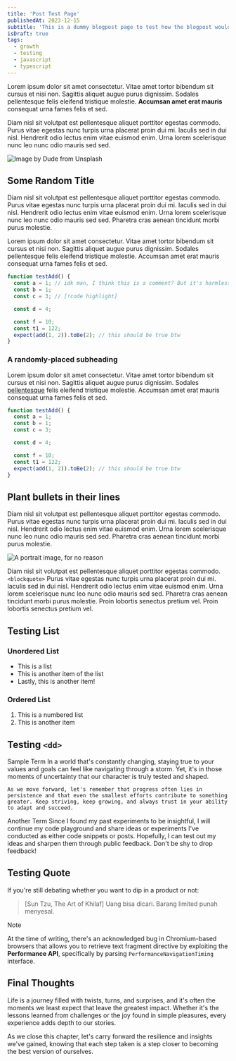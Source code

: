 ```yaml
---
title: 'Post Test Page'
publishedAt: 2023-12-15
subtitle: 'This is a dummy blogpost page to test how the blogpost would look'
isDraft: true
tags:
  - growth
  - testing
  - javascript
  - typescript
---
```




Lorem ipsum dolor sit amet consectetur. Vitae amet tortor bibendum sit cursus et nisi non. Sagittis aliquet augue purus dignissim. Sodales pellentesque felis eleifend tristique molestie. **Accumsan amet erat mauris** consequat urna fames felis et sed.

Diam nisl sit volutpat est pellentesque aliquet porttitor egestas commodo. Purus vitae egestas nunc turpis urna placerat proin dui mi. Iaculis sed in dui nisl. Hendrerit odio lectus enim vitae euismod enim. Urna lorem scelerisque nunc leo nunc odio mauris sed sed.

![Image by Dude from Unsplash](https://res.cloudinary.com/namchee/image/upload/v1718288376/posts/test-page/banner.jpg)

## Some Random Title

Diam nisl sit volutpat est pellentesque aliquet porttitor egestas commodo. Purus vitae egestas nunc turpis urna placerat proin dui mi. Iaculis sed in dui nisl. Hendrerit odio lectus enim vitae euismod enim. Urna lorem scelerisque nunc leo nunc odio mauris sed sed. Pharetra cras aenean tincidunt morbi purus molestie.

Lorem ipsum dolor sit amet consectetur. Vitae amet tortor bibendum sit cursus et nisi non. Sagittis aliquet augue purus dignissim. Sodales pellentesque felis eleifend tristique molestie. Accumsan amet erat mauris consequat urna fames felis et sed.

```ts title=This is a sample code snippet, copyable
function testAdd() {
  const a = 1; // idk man, I think this is a comment? But it's harmless at least!
  const b = 1;
  const c = 3; // [!code highlight]

  const d = 4;

  const f = 10;
  const t1 = 122;
  expect(add(1, 2)).toBe(2); // this should be true btw
}
```

### A randomly-placed subheading

Lorem ipsum dolor sit amet consectetur. Vitae amet tortor bibendum sit cursus et nisi non. Sagittis aliquet augue purus dignissim. Sodales [pellentesque](https://www.google.com) felis eleifend tristique molestie. Accumsan amet erat mauris consequat urna fames felis et sed.

```ts copy
function testAdd() {
  const a = 1;
  const b = 1;
  const c = 3;

  const d = 4;

  const f = 10;
  const t1 = 122;
  expect(add(1, 2)).toBe(2); // this should be true btw
}
```

## Plant bullets in their lines

Diam nisl sit volutpat est pellentesque aliquet porttitor egestas commodo. Purus vitae egestas nunc turpis urna placerat proin dui mi. Iaculis sed in dui nisl. Hendrerit odio lectus enim vitae euismod enim. Urna lorem scelerisque nunc leo nunc odio mauris sed sed. Pharetra cras aenean tincidunt morbi purus molestie.

![A portrait image, for no reason](https://res.cloudinary.com/namchee/image/upload/v1718289415/posts/test-page/portrait.jpg)

Diam nisl sit volutpat est pellentesque aliquet porttitor egestas commodo. `<blockquote>` Purus vitae egestas nunc turpis urna placerat proin dui mi. Iaculis sed in dui nisl. Hendrerit odio lectus enim vitae euismod enim. Urna lorem scelerisque nunc leo nunc odio mauris sed sed. Pharetra cras aenean tincidunt morbi purus molestie. Proin lobortis senectus pretium vel. Proin lobortis senectus pretium vel.

<Tweet id="1068615953989087232" />

## Testing List

### Unordered List

- This is a list
- This is another item of the list
- Lastly, this is another item!

### Ordered List

1. This is a numbered list
2. This is another item

<BlueskyPost id="https://bsky.app/profile/e18e.dev/post/3laofvnjipk25" />

## Testing&nbsp;`<dd>`

<DescriptionList>
  <DescriptionTerm>
    Sample Term
  </DescriptionTerm>
  <DescriptionItem>
    In a world that's constantly changing, staying true to your values and goals can feel like navigating through a storm. Yet, it's in those moments of uncertainty that our character is truly tested and shaped.

    As we move forward, let's remember that progress often lies in persistence and that even the smallest efforts contribute to something greater. Keep striving, keep growing, and always trust in your ability to adapt and succeed.
  </DescriptionItem>

  <DescriptionTerm>
    Another Term
  </DescriptionTerm>
  <DescriptionItem>
    Since I found my past experiments to be insightful, I will continue my code playground and share ideas or experiments I've conducted as either code snippets or posts.
    Hopefully, I can test out my ideas and sharpen them through public feedback. Don't be shy to drop feedback!
  </DescriptionItem>
</DescriptionList>

## Testing Quote

If you're still debating whether you want to dip in a product or not:

> [Sun Tzu, The Art of Khilaf]
> Uang bisa dicari. Barang limited punah menyesal.

> [!NOTE]
> At the time of writing, there's an acknowledged bug in Chromium-based browsers that allows you to retrieve text fragment directive by exploiting the **Performance API**, specifically by parsing `PerformanceNavigationTiming` interface.

## Final Thoughts

Life is a journey filled with twists, turns, and surprises, and it's often the moments we least expect that leave the greatest impact.
Whether it's the lessons learned from challenges or the joy found in simple pleasures, every experience adds depth to our stories.

As we close this chapter, let's carry forward the resilience and insights we've gained, knowing that each step taken is a step closer to becoming the best version of ourselves.
